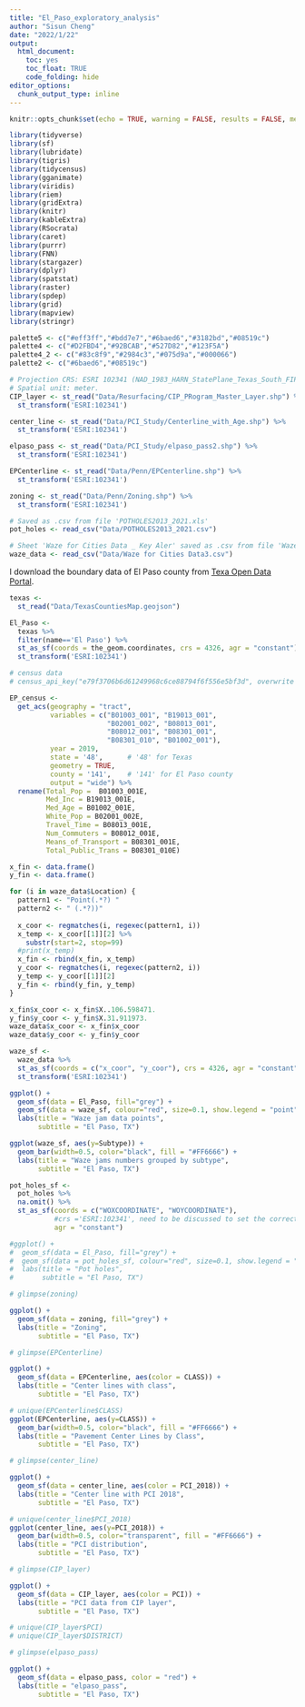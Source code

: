 ```yaml
---
title: "El_Paso_exploratory_analysis"
author: "Sisun Cheng"
date: "2022/1/22"
output: 
  html_document:
    toc: yes
    toc_float: TRUE
    code_folding: hide
editor_options: 
  chunk_output_type: inline
---
```


```r
knitr::opts_chunk$set(echo = TRUE, warning = FALSE, results = FALSE, message = FALSE)
```


```r
library(tidyverse)
library(sf)
library(lubridate)
library(tigris)
library(tidycensus)
library(gganimate)
library(viridis)
library(riem)
library(gridExtra)
library(knitr)
library(kableExtra)
library(RSocrata)
library(caret)
library(purrr)
library(FNN)
library(stargazer)
library(dplyr)
library(spatstat)
library(raster)
library(spdep)
library(grid)
library(mapview)
library(stringr)

palette5 <- c("#eff3ff","#bdd7e7","#6baed6","#3182bd","#08519c")
palette4 <- c("#D2FBD4","#92BCAB","#527D82","#123F5A")
palette4_2 <- c("#83c8f9","#2984c3","#075d9a","#000066")
palette2 <- c("#6baed6","#08519c")

```


```r
# Projection CRS: ESRI 102341 (NAD_1983_HARN_StatePlane_Texas_South_FIPS_4205). 
# Spatial unit: meter.
CIP_layer <- st_read("Data/Resurfacing/CIP_PRogram_Master_Layer.shp") %>%
  st_transform('ESRI:102341')

center_line <- st_read("Data/PCI_Study/Centerline_with_Age.shp") %>%
  st_transform('ESRI:102341')

elpaso_pass <- st_read("Data/PCI_Study/elpaso_pass2.shp") %>%
  st_transform('ESRI:102341')

EPCenterline <- st_read("Data/Penn/EPCenterline.shp") %>%
  st_transform('ESRI:102341')

zoning <- st_read("Data/Penn/Zoning.shp") %>%
  st_transform('ESRI:102341')

# Saved as .csv from file 'POTHOLES2013_2021.xls'
pot_holes <- read_csv("Data/POTHOLES2013_2021.csv")

# Sheet 'Waze for Cities Data _ Key Aler' saved as .csv from file 'Waze for Cities Data _ Key Alerts Dashboard_Traffic Alerts_Table.xlsx'
waze_data <- read_csv("Data/Waze for Cities Data3.csv")

```

I download the boundary data of El Paso county from [Texa Open Data Portal](https://data.texas.gov/dataset/Texas-Counties-Map/48ag-x9aa). 

```r
texas <-
  st_read("Data/TexasCountiesMap.geojson")

El_Paso <-
  texas %>%
  filter(name=='El Paso') %>%
  st_as_sf(coords = the_geom.coordinates, crs = 4326, agr = "constant") %>%
  st_transform('ESRI:102341')

```


```r
# census data
# census_api_key("e79f3706b6d61249968c6ce88794f6f556e5bf3d", overwrite = TRUE)

EP_census <- 
  get_acs(geography = "tract", 
          variables = c("B01003_001", "B19013_001", 
                        "B02001_002", "B08013_001",
                        "B08012_001", "B08301_001", 
                        "B08301_010", "B01002_001"), 
          year = 2019, 
          state = '48',      # '48' for Texas
          geometry = TRUE, 
          county = '141',    # '141' for El Paso county
          output = "wide") %>%
  rename(Total_Pop =  B01003_001E,
         Med_Inc = B19013_001E,
         Med_Age = B01002_001E,
         White_Pop = B02001_002E,
         Travel_Time = B08013_001E,
         Num_Commuters = B08012_001E,
         Means_of_Transport = B08301_001E,
         Total_Public_Trans = B08301_010E)

```


```r
x_fin <- data.frame()
y_fin <- data.frame()

for (i in waze_data$Location) {
  pattern1 <- "Point(.*?) "
  pattern2 <- " (.*?))"
  
  x_coor <- regmatches(i, regexec(pattern1, i))
  x_temp <- x_coor[[1]][2] %>%
    substr(start=2, stop=99)
  #print(x_temp)
  x_fin <- rbind(x_fin, x_temp)
  y_coor <- regmatches(i, regexec(pattern2, i))
  y_temp <- y_coor[[1]][2]
  y_fin <- rbind(y_fin, y_temp)
} 

x_fin$x_coor <- x_fin$X..106.598471.
y_fin$y_coor <- y_fin$X.31.911973.
waze_data$x_coor <- x_fin$x_coor
waze_data$y_coor <- y_fin$y_coor
```


```r
waze_sf <-
  waze_data %>%
  st_as_sf(coords = c("x_coor", "y_coor"), crs = 4326, agr = "constant") %>%
  st_transform('ESRI:102341')

ggplot() +
  geom_sf(data = El_Paso, fill="grey") +
  geom_sf(data = waze_sf, colour="red", size=0.1, show.legend = "point") +
  labs(title = "Waze jam data points",
       subtitle = "El Paso, TX")

ggplot(waze_sf, aes(y=Subtype)) + 
  geom_bar(width=0.5, color="black", fill = "#FF6666") +
  labs(title = "Waze jams numbers grouped by subtype",
       subtitle = "El Paso, TX")
```


```r
pot_holes_sf <-
  pot_holes %>%
  na.omit() %>%
  st_as_sf(coords = c("WOXCOORDINATE", "WOYCOORDINATE"), 
           #crs ='ESRI:102341', need to be discussed to set the correct crs for the raw data
           agr = "constant")

#ggplot() +
#  geom_sf(data = El_Paso, fill="grey") +
#  geom_sf(data = pot_holes_sf, colour="red", size=0.1, show.legend = "point") +
#  labs(title = "Pot holes",
#       subtitle = "El Paso, TX")
```


```r
# glimpse(zoning)

ggplot() +
  geom_sf(data = zoning, fill="grey") +
  labs(title = "Zoning",
       subtitle = "El Paso, TX")
```


```r
# glimpse(EPCenterline)

ggplot() +
  geom_sf(data = EPCenterline, aes(color = CLASS)) +
  labs(title = "Center lines with class",
       subtitle = "El Paso, TX")

# unique(EPCenterline$CLASS)
ggplot(EPCenterline, aes(y=CLASS)) + 
  geom_bar(width=0.5, color="black", fill = "#FF6666") +
  labs(title = "Pavement Center Lines by Class",
       subtitle = "El Paso, TX")

```


```r
# glimpse(center_line)

ggplot() +
  geom_sf(data = center_line, aes(color = PCI_2018)) +
  labs(title = "Center line with PCI 2018",
       subtitle = "El Paso, TX")

# unique(center_line$PCI_2018)
ggplot(center_line, aes(y=PCI_2018)) + 
  geom_bar(width=0.5, color="transparent", fill = "#FF6666") +
  labs(title = "PCI distribution",
       subtitle = "El Paso, TX")
```


```r
# glimpse(CIP_layer)

ggplot() +
  geom_sf(data = CIP_layer, aes(color = PCI)) +
  labs(title = "PCI data from CIP layer",
       subtitle = "El Paso, TX")

# unique(CIP_layer$PCI)
# unique(CIP_layer$DISTRICT)

```


```r
# glimpse(elpaso_pass)

ggplot() +
  geom_sf(data = elpaso_pass, color = "red") +
  labs(title = "elpaso_pass",
       subtitle = "El Paso, TX")
```



